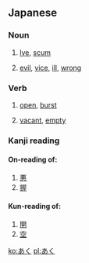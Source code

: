 ==Japanese==  
===Noun===
{{ja-noun|h|rom=aku}}
# {{ja-def|灰汁}} [[lye]], [[scum]]
# {{ja-def|悪}} [[evil]], [[vice]], [[ill]], [[wrong]]

===Verb===
{{ja-verb|h|rom=aku}}
# {{ja-def|開く}} [[open]], [[burst]]
# {{ja-def|空く}} [[vacant]], [[empty]]

===Kanji reading===
{{ja-kanjireading|rom=aku}}

====On-reading of:====
#[[悪]]
#[[握]]

====Kun-reading of:====
#[[開]]
#[[空]]

[[ko:あく]]
[[pl:あく]]